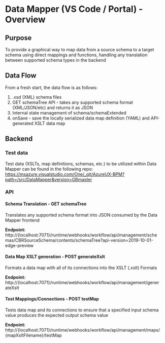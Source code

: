 
<Meta title="Docs/Data Mapper/Overview" />

# Data Mapper (VS Code / Portal) - Overview

## Purpose

To provide a graphical way to map data from a source schema to a target schema using direct mappings and functions, handling any translation between supported schema types in the backend

## Data Flow

From a fresh start, the data flow is as follows:

1. .xsd (XML) schema files
2. GET schemaTree API - takes any supported schema format (XML/JSON/etc) and returns it as JSON
3. Internal state management of schema/schemaExtended
4. onSave - save the locally serialized data map definition (YAML) and API-generated XSLT data map

## Backend

### Test data

Test data (XSLTs, map definitions, schemas, etc.) to be utilized within Data Mapper can be found in the following repo: https://msazure.visualstudio.com/One/_git/AzureUX-BPM?path=/src/DataMapper&version=GBmaster

### API

#### Schema Translation - GET schemaTree

Translates any supported schema format into JSON consumed by the Data Mapper frontend

**Endpoint:** http://{localhost:7071}/runtime/webhooks/workflow/api/management/schemas/CBRSourceSchema/contents/schemaTree?api-version=2019-10-01-edge-preview

#### Data Map XSLT generation - POST generateXslt

Formats a data map with all of its connections into the XSLT (.xslt) Formats

**Endpoint:** http://{localhost:7071}/runtime/webhooks/workflow/api/management/generateXslt

#### Test Mappings/Connections - POST testMap

Tests data map and its connections to ensure that a specified input schema value produces the expected output schema value

**Endpoint:** http://{localhost:7071}/runtime/webhooks/workflow/api/management/maps/{mapXsltFilename}/testMap
